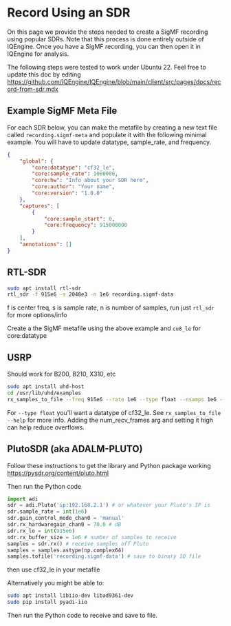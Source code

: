 # Record Using an SDR

On this page we provide the steps needed to create a SigMF recording using popular SDRs.  Note that this process is done entirely outside of IQEngine.  Once you have a SigMF recording, you can then open it in IQEngine for analysis.

The following steps were tested to work under Ubuntu 22.  Feel free to update this doc by editing https://github.com/IQEngine/IQEngine/blob/main/client/src/pages/docs/record-from-sdr.mdx

## Example SigMF Meta File

For each SDR below, you can make the metafile by creating a new text file called `recording.sigmf-meta` and populate it with the following minimal example.  You will have to update datatype, sample_rate, and frequency.

```json
{
    "global": {
        "core:datatype": "cf32_le",
        "core:sample_rate": 1000000,
        "core:hw": "Info about your SDR here",
        "core:author": "Your name",
        "core:version": "1.0.0"
    },
    "captures": [
        {
            "core:sample_start": 0,
            "core:frequency": 915000000
        }
    ],
    "annotations": []
}
```

## RTL-SDR

```bash
sudo apt install rtl-sdr
rtl_sdr -f 915e6 -s 2048e3 -n 1e6 recording.sigmf-data
```

f is center freq, s is sample rate, n is number of samples, run just `rtl_sdr` for more options/info

Create a the SigMF metafile using the above example and `cu8_le` for core:datatype

## USRP

Should work for B200, B210, X310, etc

```bash
sudo apt install uhd-host
cd /usr/lib/uhd/examples
rx_samples_to_file --freq 915e6 --rate 1e6 --type float --nsamps 1e6 --file recording.sigmf-data
```

For `--type float` you'll want a datatype of cf32_le.  See `rx_samples_to_file  --help` for more info.  Adding the num_recv_frames arg and setting it high can help reduce overflows.

## PlutoSDR (aka ADALM-PLUTO)

Follow these instructions to get the library and Python package working https://pysdr.org/content/pluto.html

Then run the Python code

```python
import adi
sdr = adi.Pluto('ip:192.168.2.1') # or whatever your Pluto's IP is
sdr.sample_rate = int(1e6)
sdr.gain_control_mode_chan0 = 'manual'
sdr.rx_hardwaregain_chan0 = 70.0 # dB
sdr.rx_lo = int(915e6)
sdr.rx_buffer_size = 1e6 # number of samples to receive
samples = sdr.rx() # receive samples off Pluto
samples = samples.astype(np.complex64)
samples.tofile('recording.sigmf-data') # save to binary IQ file
```

then use cf32_le in your metafile

Alternatively you might be able to:

```bash
sudo apt install libiio-dev libad9361-dev
sudo pip install pyadi-iio
```

Then run the Python code to receive and save to file.
